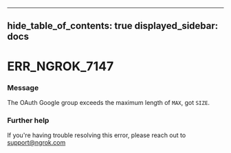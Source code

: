 

---
hide_table_of_contents: true
displayed_sidebar: docs
---


# ERR_NGROK_7147

### Message
The OAuth Google group exceeds the maximum length of `MAX`, got `SIZE`.

<ErrorDetails error="err_ngrok_7147" />



### Further help
If you're having trouble resolving this error, please reach out to [support@ngrok.com](mailto:support@ngrok.com?subject=Help%20with%20ERR_NGROK_7147)

